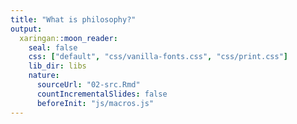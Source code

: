 ```yaml
---
title: "What is philosophy?"
output:
  xaringan::moon_reader:
    seal: false
    css: ["default", "css/vanilla-fonts.css", "css/print.css"]
    lib_dir: libs
    nature:
      sourceUrl: "02-src.Rmd"
      countIncrementalSlides: false
      beforeInit: "js/macros.js" 
--- 
```

